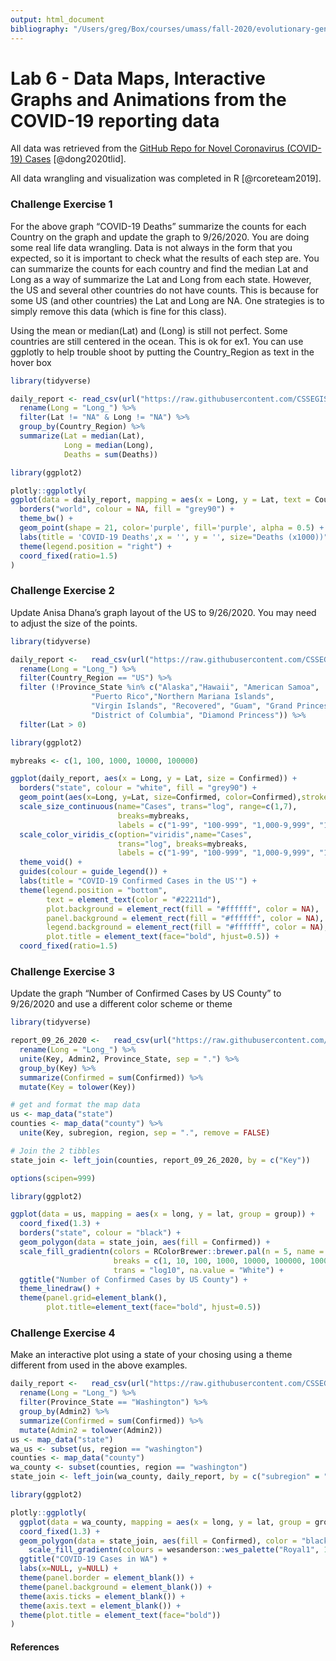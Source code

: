 ```yaml
---
output: html_document
bibliography: "/Users/greg/Box/courses/umass/fall-2020/evolutionary-genomics-and-bioinformatics/evo-geno-course/data/my-zotero-library.bib"
---
```


# Lab 6 - Data Maps, Interactive Graphs and Animations from the COVID-19 reporting data

All data was retrieved from the [GitHub Repo for Novel Coronavirus (COVID-19) Cases](https://github.com/CSSEGISandData/COVID-19) [@dong2020tlid].

All data wrangling and visualization was completed in R [@rcoreteam2019].

### Challenge Exercise 1

For the above graph “COVID-19 Deaths” summarize the counts for each Country on the graph and update the graph to 9/26/2020. You are doing some real life data wrangling. Data is not always in the form that you expected, so it is important to check what the results of each step are. You can summarize the counts for each country and find the median Lat and Long as a way of summarize the Lat and Long from each state. However, the US and several other countries do not have counts. This is because for some US (and other countries) the Lat and Long are NA. One strategies is to simply remove this data (which is fine for this class).

Using the mean or median(Lat) and (Long) is still not perfect. Some countries are still centered in the ocean. This is ok for ex1. You can use ggplotly to help trouble shoot by putting the Country_Region as text in the hover box

```r

library(tidyverse)

daily_report <- read_csv(url("https://raw.githubusercontent.com/CSSEGISandData/COVID-19/master/csse_covid_19_data/csse_covid_19_daily_reports/09-26-2020.csv")) %>% 
  rename(Long = "Long_") %>%
  filter(Lat != "NA" & Long != "NA") %>%
  group_by(Country_Region) %>% 
  summarize(Lat = median(Lat),
            Long = median(Long),
            Deaths = sum(Deaths))

```

```r

library(ggplot2)

plotly::ggplotly(
ggplot(data = daily_report, mapping = aes(x = Long, y = Lat, text = Country_Region, size = Deaths/1000)) + 
  borders("world", colour = NA, fill = "grey90") +
  theme_bw() +
  geom_point(shape = 21, color='purple', fill='purple', alpha = 0.5) +
  labs(title = 'COVID-19 Deaths',x = '', y = '', size="Deaths (x1000))") +
  theme(legend.position = "right") +
  coord_fixed(ratio=1.5)
)

```



### Challenge Exercise 2

Update Anisa Dhana’s graph layout of the US to 9/26/2020. You may need to adjust the size of the points.

```r

library(tidyverse)

daily_report <-   read_csv(url("https://raw.githubusercontent.com/CSSEGISandData/COVID-19/master/csse_covid_19_data/csse_covid_19_daily_reports/09-26-2020.csv")) %>% 
  rename(Long = "Long_") %>% 
  filter(Country_Region == "US") %>% 
  filter (!Province_State %in% c("Alaska","Hawaii", "American Samoa",
                  "Puerto Rico","Northern Mariana Islands", 
                  "Virgin Islands", "Recovered", "Guam", "Grand Princess",
                  "District of Columbia", "Diamond Princess")) %>% 
  filter(Lat > 0)

```

```r

library(ggplot2)

mybreaks <- c(1, 100, 1000, 10000, 100000)

ggplot(daily_report, aes(x = Long, y = Lat, size = Confirmed)) +
  borders("state", colour = "white", fill = "grey90") +
  geom_point(aes(x=Long, y=Lat, size=Confirmed, color=Confirmed),stroke=F, alpha=0.7) +
  scale_size_continuous(name="Cases", trans="log", range=c(1,7), 
                        breaks=mybreaks, 
                        labels = c("1-99", "100-999", "1,000-9,999", "10,000-99,999", "100,000+")) +
  scale_color_viridis_c(option="viridis",name="Cases",
                        trans="log", breaks=mybreaks, 
                        labels = c("1-99", "100-999", "1,000-9,999", "10,000-99,999", "100,000+"))  +
  theme_void() + 
  guides(colour = guide_legend()) +
  labs(title = "COVID-19 Confirmed Cases in the US'") +
  theme(legend.position = "bottom",
        text = element_text(color = "#22211d"),
        plot.background = element_rect(fill = "#ffffff", color = NA), 
        panel.background = element_rect(fill = "#ffffff", color = NA), 
        legend.background = element_rect(fill = "#ffffff", color = NA),
        plot.title = element_text(face="bold", hjust=0.5)) +
  coord_fixed(ratio=1.5)

```

### Challenge Exercise 3

Update the graph “Number of Confirmed Cases by US County” to 9/26/2020 and use a different color scheme or theme

```r

library(tidyverse)

report_09_26_2020 <-   read_csv(url("https://raw.githubusercontent.com/CSSEGISandData/COVID-19/master/csse_covid_19_data/csse_covid_19_daily_reports/09-26-2020.csv")) %>% 
  rename(Long = "Long_") %>% 
  unite(Key, Admin2, Province_State, sep = ".") %>% 
  group_by(Key) %>% 
  summarize(Confirmed = sum(Confirmed)) %>% 
  mutate(Key = tolower(Key))

# get and format the map data
us <- map_data("state")
counties <- map_data("county") %>% 
  unite(Key, subregion, region, sep = ".", remove = FALSE)

# Join the 2 tibbles
state_join <- left_join(counties, report_09_26_2020, by = c("Key"))

```

```r

options(scipen=999)

library(ggplot2)

ggplot(data = us, mapping = aes(x = long, y = lat, group = group)) + 
  coord_fixed(1.3) +
  borders("state", colour = "black") +
  geom_polygon(data = state_join, aes(fill = Confirmed)) +
  scale_fill_gradientn(colors = RColorBrewer::brewer.pal(n = 5, name = "BuPu"),
                       breaks = c(1, 10, 100, 1000, 10000, 100000, 1000000),
                       trans = "log10", na.value = "White") +
  ggtitle("Number of Confirmed Cases by US County") +
  theme_linedraw() +
  theme(panel.grid=element_blank(),
        plot.title=element_text(face="bold", hjust=0.5))

```

### Challenge Exercise 4

Make an interactive plot using a state of your chosing using a theme different from used in the above examples.

```r

daily_report <-   read_csv(url("https://raw.githubusercontent.com/CSSEGISandData/COVID-19/master/csse_covid_19_data/csse_covid_19_daily_reports/09-26-2020.csv")) %>% 
  rename(Long = "Long_") %>% 
  filter(Province_State == "Washington") %>% 
  group_by(Admin2) %>% 
  summarize(Confirmed = sum(Confirmed)) %>% 
  mutate(Admin2 = tolower(Admin2))
us <- map_data("state")
wa_us <- subset(us, region == "washington")
counties <- map_data("county")
wa_county <- subset(counties, region == "washington")
state_join <- left_join(wa_county, daily_report, by = c("subregion" = "Admin2")) 

```

```r

library(ggplot2)

plotly::ggplotly(
  ggplot(data = wa_county, mapping = aes(x = long, y = lat, group = group)) + 
  coord_fixed(1.3) + 
  geom_polygon(data = state_join, aes(fill = Confirmed), color = "black") +
    scale_fill_gradientn(colours = wesanderson::wes_palette("Royal1", 100, type = "continuous")) +
  ggtitle("COVID-19 Cases in WA") +
  labs(x=NULL, y=NULL) +
  theme(panel.border = element_blank()) +
  theme(panel.background = element_blank()) +
  theme(axis.ticks = element_blank()) +
  theme(axis.text = element_blank()) +
  theme(plot.title = element_text(face="bold"))
)

```

#### References



